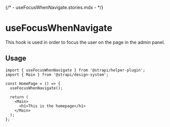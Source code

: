 {/* - useFocusWhenNavigate.stories.mdx - */}


<Meta title="hooks/useFocusWhenNavigate" />

# useFocusWhenNavigate

This hook is used in order to focus the user on the page in the admin panel.

## Usage

```
import { useFocusWhenNavigate } from '@strapi/helper-plugin';
import { Main } from '@strapi/design-system';

const HomePage = () => {
  useFocusWhenNavigate();

  return (
    <Main>
      <h1>This is the homepage</h1>
    </Main>
  );
};
```
